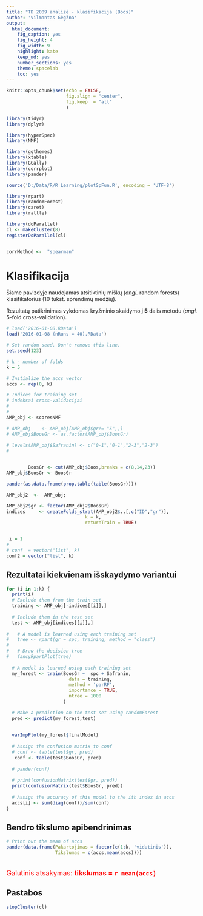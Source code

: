```yaml
---
title: "TD 2009 analizė - klasifikacija (Boos)"
author: 'Vilmantas Gėgžna'
output: 
  html_document: 
    fig_caption: yes
    fig_height: 4
    fig_width: 9
    highlight: kate
    keep_md: yes
    number_sections: yes
    theme: spacelab
    toc: yes
---
```

```r



knitr::opts_chunk$set(echo = FALSE,
                      fig.align = "center",
                      fig.keep  = "all"
                      )

library(tidyr)
library(dplyr)

library(hyperSpec)
library(NMF)

library(ggthemes)
library(xtable)
library(GGally)
library(corrplot)
library(pander)

source('D:/Data/R/R Learning/plotSpFun.R', encoding = 'UTF-8')

library(rpart)
library(randomForest)
library(caret)
library(rattle)

library(doParallel)
cl <- makeCluster(8)
registerDoParallel(cl)


corrMethod <-  "spearman"
``` 

 Klasifikacija
==========================================

Šiame pavizdyje naudojamas atsitiktinių miškų (*angl.* random forests) klasifikatorius (10 tūkst. sprendimų medžių).   

Rezultatų patikrinimas vykdomas kryžminio skaidymo į **5** dalis metodu (*angl.* 5-fold cross-validation).

```r
# load('2016-01-08.RData')
load('2016-01-08 (nRuns = 40).RData')
```

```r
# Set random seed. Don't remove this line.
set.seed(123)

# k - number of folds
k = 5

# Initialize the accs vector
accs <- rep(0, k)

# Indices for training set
# indeksai cross-validacijai
# 
# 
AMP_obj <- scoresNMF

# AMP_obj    <- AMP_obj[AMP_obj$gr!= "S",,]
# AMP_obj$BoosGr <- as.factor(AMP_obj$BoosGr)
 
# levels(AMP_obj$Safranin) <- c("0-1","0-1","2-3","2-3")
# 


        BoosGr <- cut(AMP_obj$Boos,breaks = c(8,14,23))
AMP_obj$BoosGr <- BoosGr

pander(as.data.frame(prop.table(table(BoosGr))))

AMP_obj2  <-  AMP_obj;

AMP_obj2$gr <- factor(AMP_obj2$BoosGr)
indices     <- createFolds_strat(AMP_obj2$..[,c("ID","gr")],
                             k = k,
                             returnTrain = TRUE)


 i = 1
# 
# conf  = vector("list", k)
conf2 = vector("list", k)
```

Rezultatai kiekvienam išskaydymo variantui
-------------------------------------------

```r

for (i in 1:k) {
  print(i)
  # Exclude them from the train set
  training <- AMP_obj[-indices[[i]],]
  
  # Include them in the test set
  test <- AMP_obj[indices[[i]],]
  
#   # A model is learned using each training set
#   tree <- rpart(gr ~ spc, training, method = "class")
#   
#   # Draw the decision tree
#   fancyRpartPlot(tree)
  
  # A model is learned using each training set
  my_forest <- train(BoosGr ~  spc + Safranin,
                       data = training,
                       method = 'parRF',
                       importance = TRUE,
                       ntree = 1000
                     )

  # Make a prediction on the test set using randomForest
  pred <- predict(my_forest,test)
  
  
  varImpPlot(my_forest$finalModel)
  
  # Assign the confusion matrix to conf
  # conf <- table(test$gr, pred)
   conf <- table(test$BoosGr, pred)
  
  # pander(conf)
  
  # print(confusionMatrix(test$gr, pred))
  print(confusionMatrix(test$BoosGr, pred)) 
  
  # Assign the accuracy of this model to the ith index in accs
  accs[i] <- sum(diag(conf))/sum(conf)
}

```

Bendro tikslumo apibendrinimas
------------------------------

```r

# Print out the mean of accs
pander(data.frame(Pakartojimas = factor(c(1:k, 'vidutinis')),
                  Tikslumas = c(accs,mean(accs))))
```  
<font color="red" size = 4>    
Galutinis atsakymas: **tikslumas = `r mean(accs)`**
</font>  


Pastabos
------------------------------



```r
stopCluster(cl)
```

